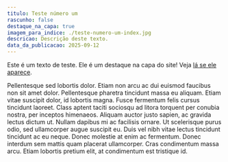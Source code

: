 ```yaml
---
titulo: Teste número um
rascunho: false
destaque_na_capa: true
imagem_para_indice: ./teste-numero-um-index.jpg
descricao: Descrição deste texto.
data_da_publicacao: 2025-09-12
---
```


Este é um texto de teste. Ele é um destaque na capa do site! Veja [lá se ele aparece](/).

Pellentesque sed lobortis dolor. Etiam non arcu ac dui euismod faucibus non sit amet dolor. Pellentesque pharetra tincidunt massa eu aliquam. Etiam vitae suscipit dolor, id lobortis magna. Fusce fermentum felis cursus tincidunt laoreet. Class aptent taciti sociosqu ad litora torquent per conubia nostra, per inceptos himenaeos. Aliquam auctor justo sapien, ac gravida lectus dictum ut. Nullam dapibus mi ac facilisis ornare. Ut scelerisque purus odio, sed ullamcorper augue suscipit eu. Duis vel nibh vitae lectus tincidunt tincidunt ac eu neque. Donec molestie at enim ac fermentum. Donec interdum sem mattis quam placerat ullamcorper. Cras condimentum massa arcu. Etiam lobortis pretium elit, at condimentum est tristique id.
